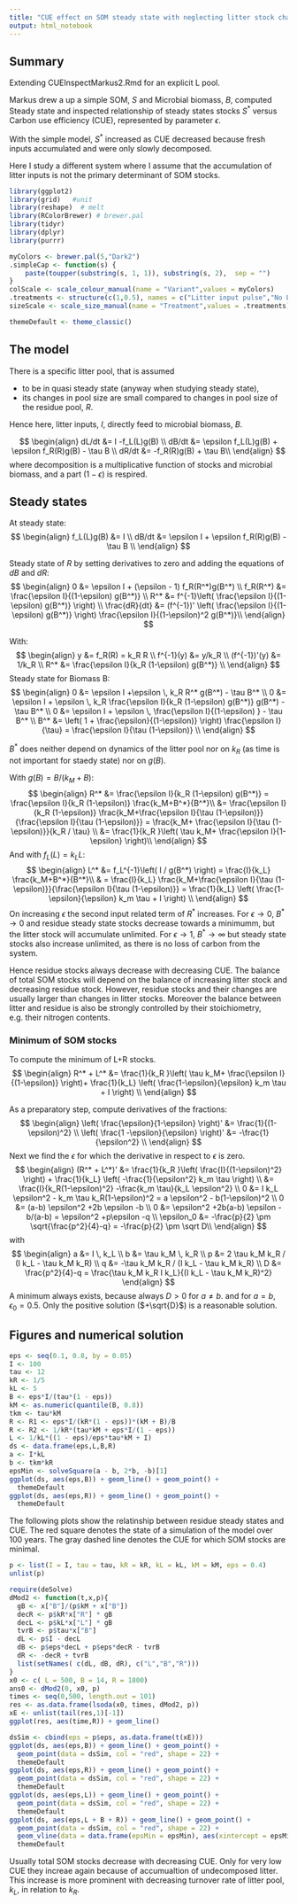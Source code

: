 ```yaml
---
title: "CUE effect on SOM steady state with neglecting litter stock changes"
output: html_notebook
---
```


## Summary

Extending CUEInspectMarkus2.Rmd for an explicit L pool.

Markus drew a up a simple SOM, $S$ and Microbial biomass, $B$,
computed Steady state and inspected relationship of steady states stocks $S^*$ 
versus Carbon use efficiency (CUE),
represented by parameter $\epsilon$.

With the simple model, $S^*$ increased as CUE decreased because fresh inputs 
accumulated and were only slowly decomposed.

Here I study a different system where I assume that the accumulation of litter
inputs is not the primary determinant of SOM stocks. 


```r
library(ggplot2)
library(grid)   #unit
library(reshape)  # melt
library(RColorBrewer) # brewer.pal
library(tidyr)
library(dplyr)
library(purrr)

myColors <- brewer.pal(5,"Dark2")	
.simpleCap <- function(s) {
    paste(toupper(substring(s, 1, 1)), substring(s, 2),  sep = "")
}
colScale <- scale_colour_manual(name = "Variant",values = myColors)
.treatments <- structure(c(1,0.5), names = c("Litter input pulse","No Litter input"))
sizeScale <- scale_size_manual(name = "Treatment",values = .treatments)

themeDefault <- theme_classic()  
```

## The model
There is a specific litter pool, that is assumed

- to be in quasi steady state (anyway when studying steady state),
- its changes in pool size are small compared to changes in pool size of the 
  residue pool, $R$.
  
Hence here, litter inputs, $I$, directly feed to microbial biomass, $B$.

$$
\begin{align}
dL/dt &= I -f_L(L)g(B) \\
dB/dt &= \epsilon f_L(L)g(B) + \epsilon f_R(R)g(B) - \tau B \\
dR/dt &= -f_R(R)g(B) + \tau B\\
\end{align}
$$
where decomposition is a multiplicative function of stocks and microbial biomass,
and a part $(1-\epsilon)$ is respired.

## Steady states
At steady state:
$$
\begin{align}
f_L(L)g(B) &= I \\
dB/dt &= \epsilon I + \epsilon f_R(R)g(B) - \tau B \\
\end{align}
$$

Steady state of $R$ by setting derivatives to zero and adding the equations of $dB$ and $dR$:
$$
\begin{align}
0 &= \epsilon I + (\epsilon - 1) f_R(R^*)g(B^*) \\
f_R(R^*) &= \frac{\epsilon I}{(1-\epsilon) g(B^*)} \\
R^* &= f^{-1}\left( \frac{\epsilon I}{(1-\epsilon) g(B^*)} \right) \\
\frac{dR}{dt} &= (f^{-1})' \left( \frac{\epsilon I}{(1-\epsilon) g(B^*)} \right) \frac{\epsilon I}{(1-\epsilon)^2 g(B^*)}\\
\end{align}
$$

With:
$$
\begin{align}
y &= f_R(R) = k_R R \\
f^{-1}(y) &= y/k_R \\
(f^{-1})'(y) &= 1/k_R \\
R^* &=  \frac{\epsilon I}{k_R (1-\epsilon) g(B^*)}  \\
\end{align}
$$
Steady state for Biomass B:
$$
\begin{align}
0 &= \epsilon I +\epsilon \, k_R R^* g(B^*) - \tau B^* \\
0 &= \epsilon I + \epsilon \, k_R \frac{\epsilon I}{k_R (1-\epsilon) g(B^*)} g(B^*) - \tau B^* \\
0 &= \epsilon I + \epsilon \, \frac{\epsilon I}{(1-\epsilon) }  - \tau B^* \\
B^* &= \left( 1 + \frac{\epsilon}{(1-\epsilon)} \right) \frac{\epsilon I}{\tau} 
     = \frac{\epsilon I}{\tau (1-\epsilon)} \\
\end{align}
$$

$B^*$ does neither depend on dynamics of the litter pool nor on $k_R$ (as time is not important for staedy state) nor
on $g(B)$.

With $g(B) = B/(k_M + B)$:
$$
\begin{align}
R^* &=  \frac{\epsilon I}{k_R (1-\epsilon) g(B^*)}  
    =  \frac{\epsilon I}{k_R (1-\epsilon)}  \frac{k_M+B^*}{B^*}\\
    &=  \frac{\epsilon I}{k_R (1-\epsilon)}  \frac{k_M+\frac{\epsilon I}{\tau (1-\epsilon)}}
        {\frac{\epsilon I}{\tau (1-\epsilon)}}
    = \frac{k_M+ \frac{\epsilon I}{\tau (1-\epsilon)}}{k_R / \tau} \\
    &= \frac{1}{k_R }\left( \tau k_M+ \frac{\epsilon I}{1-\epsilon} \right)\\
\end{align}
$$
And with $f_L(L) = k_L L$:
$$
\begin{align}
L^* &= f_L^{-1}\left( I / g(B^*) \right)    
    = \frac{I}{k_L}  \frac{k_M+B^*}{B^*}\\
    & = \frac{I}{k_L}  \frac{k_M+\frac{\epsilon I}{\tau (1-\epsilon)}}{\frac{\epsilon I}{\tau (1-\epsilon)}}
    = \frac{1}{k_L} \left( \frac{1-\epsilon}{\epsilon} k_m \tau + I \right) \\
\end{align}
$$
On increasing $\epsilon$ the second input related term of $R^*$ increases. 
For $\epsilon \to 0$, $B^* \to 0$ and
residue steady state stocks decrease towards a minimumm, but the 
litter stock will accumulate unlimited.
For $\epsilon \to 1$, $B^* \to \infty$ but steady state stocks also
increase unlimited, as there is no loss of carbon from the system.

Hence residue stocks always decrease with decreasing CUE.
The balance of total SOM stocks will depend on the balance of increasing 
litter stock and decreasing residue stock. However, residue stocks and their
changes are usually larger than changes in litter stocks. Moreover the balance
between litter and residue is  also be strongly controlled by their stoichiometry, 
e.g. their nitrogen contents.

### Minimum of SOM stocks
To compute the minimum of L+R stocks.
$$
\begin{align}
R^* + L^* &=  \frac{1}{k_R }\left( \tau k_M+ \frac{\epsilon I}{(1-\epsilon)} \right)+ \frac{1}{k_L} \left( \frac{1-\epsilon}{\epsilon} k_m \tau + I \right) \\
\end{align}
$$

As a preparatory step, compute derivatives of the fractions:
$$
\begin{align}
\left( \frac{\epsilon}{1-\epsilon} \right)' &= \frac{1}{(1-\epsilon)^2} \\
\left( \frac{1 -\epsilon}{\epsilon} \right)' &= -\frac{1}{\epsilon^2} \\
\end{align}
$$
Next we find the $\epsilon$ for which the derivative in respect to $\epsilon$ is zero.
$$
\begin{align}
(R^* + L^*)' &=  \frac{1}{k_R }\left( \frac{I}{(1-\epsilon)^2} \right)
              + \frac{1}{k_L} \left( -\frac{1}{\epsilon^2} k_m \tau  \right) \\
            &= \frac{I}{k_R(1-\epsilon)^2} -\frac{k_m \tau}{k_L \epsilon^2}  \\
0 &= I k_L \epsilon^2 -  k_m \tau k_R(1-\epsilon)^2 = a \epsilon^2 -  b(1-\epsilon)^2 \\
0 &= (a-b) \epsilon^2  +2b \epsilon -b \\
0 &= \epsilon^2  +2b(a-b) \epsilon -b/(a-b) = \epsilon^2  +p\epsilon -q \\
\epsilon_0 &= -\frac{p}{2} \pm \sqrt{\frac{p^2}{4}-q} = -\frac{p}{2} \pm \sqrt D\\
\end{align}
$$
with
$$
\begin{align}
a &= I \, k_L \\
b &= \tau k_M \, k_R \\
p &= 2 \tau k_M k_R / (I k_L - \tau k_M k_R) \\
q &= -\tau k_M k_R / (I k_L - \tau k_M k_R) \\
D &= \frac{p^2}{4}-q = \frac{\tau k_M k_R I k_L}{(I k_L - \tau k_M k_R)^2}
\end{align}
$$
A minimum always exists, because always $D > 0$ for $a \ne b$.
and for $a = b$, $\epsilon_0 = 0.5$.
Only the positive solution ($+\sqrt{D}$) is a reasonable solution.

## Figures and numerical solution

```r
eps <- seq(0.1, 0.8, by = 0.05)
I <- 100
tau <- 12
kR <- 1/5
kL <- 5
B <- eps*I/(tau*(1 - eps))
kM <- as.numeric(quantile(B, 0.8))
tkm <- tau*kM
R <- R1 <- eps*I/(kR*(1 - eps))*(kM + B)/B
R <- R2 <- 1/kR*(tau*kM + eps*I/(1 - eps))
L <- 1/kL*((1 - eps)/eps*tau*kM + I)
ds <- data.frame(eps,L,B,R)
a <- I*kL
b <- tkm*kR
epsMin <- solveSquare(a - b, 2*b, -b)[1]
ggplot(ds, aes(eps,B)) + geom_line() + geom_point() +
  themeDefault
ggplot(ds, aes(eps,R)) + geom_line() + geom_point() +
  themeDefault
```


The following plots show the relatinship between residue steady states and CUE.
The red square denotes the state of a simulation of the model over 100 years.
The gray dashed line denotes the CUE for which SOM stocks are minimal.

```r
p <- list(I = I, tau = tau, kR = kR, kL = kL, kM = kM, eps = 0.4)
unlist(p)
```

```r
require(deSolve)
dMod2 <- function(t,x,p){
  gB <- x["B"]/(p$kM + x["B"])
  decR <- p$kR*x["R"] * gB
  decL <- p$kL*x["L"] * gB
  tvrB <- p$tau*x["B"]
  dL <- p$I - decL
  dB <- p$eps*decL + p$eps*decR - tvrB
  dR <- -decR + tvrB
  list(setNames( c(dL, dB, dR), c("L","B","R")))
}
x0 <- c( L = 500, B = 14, R = 1800)
ans0 <- dMod2(0, x0, p)
times <- seq(0,500, length.out = 101)
res <- as.data.frame(lsoda(x0, times, dMod2, p))
xE <- unlist(tail(res,1)[-1])
ggplot(res, aes(time,R)) + geom_line()
```

```r
dsSim <- cbind(eps = p$eps, as.data.frame(t(xE)))
ggplot(ds, aes(eps,B)) + geom_line() + geom_point() +
  geom_point(data = dsSim, col = "red", shape = 22) +
  themeDefault
ggplot(ds, aes(eps,R)) + geom_line() + geom_point() +
  geom_point(data = dsSim, col = "red", shape = 22) +
  themeDefault
ggplot(ds, aes(eps,L)) + geom_line() + geom_point() +
  geom_point(data = dsSim, col = "red", shape = 22) +
  themeDefault
ggplot(ds, aes(eps,L + B + R)) + geom_line() + geom_point() +
  geom_point(data = dsSim, col = "red", shape = 22) +
  geom_vline(data = data.frame(epsMin = epsMin), aes(xintercept = epsMin), lty = "dashed", color = "darkgray") +
  themeDefault
```

Usually total SOM stocks decrease with decreasing CUE.
Only for very low CUE they increae again because of accumualtion of undecomposed litter.
This increase is more prominent with decreasing turnover rate of litter pool, $k_L$, 
in relation to $k_R$.


```r

```

